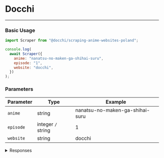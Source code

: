 # Docchi

---

### Basic Usage

```javascript
import Scraper from "@docchi/scraping-anime-websites-poland";

console.log(
  await Scraper({
    anime: "nanatsu-no-maken-ga-shihai-suru",
    episode: "1",
    website: "docchi",
  })
);
```

### Parameters

| Parameter | Type               | Example                         |
| --------- | ------------------ | ------------------------------- |
| `anime`   | string             | nanatsu-no-maken-ga-shihai-suru |
| `episode` | integer `/` string | 1                               |
| `website` | string             | docchi                          |

<details>
    <summary>Responses</summary>

#### Response `200`

```json
{
  "status": 200,
  "message": "Success",
  "episode_thumbnail": null,
  "episode_url": [
    { "player": "cda", "url": "https://ebd.cda.pl/620x395/15167544b4" },
    {
      "player": "mega",
      "url": "https://mega.nz/embed/pFxziChD#3V0hXFFTzVVXXwHm9am_ycuZRhsPdKc9kaqsmptkygI"
    },
    { "player": "CDA", "url": "https://www.cda.pl/video/1520329454" },
    { "player": "CDA", "url": "http://www.cda.pl/video/1515094445" },
    {
      "player": "MEGA",
      "url": "https://mega.nz/embed/FBlDwBTT#22LAumbYpU3zduz01Gz6jqn8v2hgtgdVl9kU0PruqjQ"
    },
    {
      "player": "mega",
      "url": "https://mega.nz/embed/FBlDwBTT!22LAumbYpU3zduz01Gz6jqn8v2hgtgdVl9kU0PruqjQ"
    },
    { "player": "Cda", "url": "https://www.cda.pl/video/151652940f" },
    {
      "player": "Mega",
      "url": "https://mega.nz/file/l39miYCJ#wxHAJy9iAFBISff1PySBQkdtR0laknEm9gVTIIzlbpw"
    }
  ],
  "episode_next_url": 2
}
```

#### Response `500`

```json
{ "status": 500, "message": "Something went wrong!" }
```

</details>
